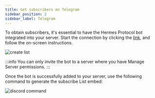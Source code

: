 ```yaml
---
title: Get subscribers on Telegram
sidebar_position: 2
sidebar_label: Telegram
---
```


To obtain subscribers, it's essential to have the Hermes Protocol bot integrated into your server. Start the connection by clicking the [link](https://hermesprotocol.io/r/telegram-bot-invite), and follow the on-screen instructions.

![create list](/img/broadcast/telegram-auth.png)

:::info
You can only invite the bot to a server where you have Manage Server permissions.
:::

Once the bot is successfully added to your server, use the following command to generate the subscribe List embed:

![discord command](/img/broadcast/discord-comand.png)




